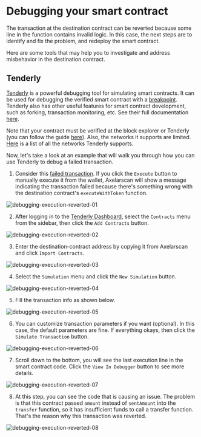 # Debugging your smart contract

The transaction at the destination contract can be reverted because some line in the function contains invalid logic. In this case, the next steps are to identify and fix the problem, and redeploy the smart contract.

Here are some tools that may help you to investigate and address misbehavior in the destination contract.

## Tenderly

[Tenderly](tenderly.co) is a powerful debugging tool for simulating smart contracts. It can be used for debugging the verified smart contract with a [breakpoint](https://en.wikipedia.org/wiki/Breakpoint). Tenderly also has other useful features for smart contract development, such as forking, transaction monitoring, etc. See their full documentation [here](https://docs.tenderly.co/).

Note that your contract must be verified at the block explorer or Tenderly (you can follow the guide [here](https://docs.tenderly.co/monitoring/verifying-a-smart-contract)). Also, the networks it supports are limited. [Here](https://docs.tenderly.co/supported-networks-and-languages) is a list of all the networks Tenderly supports.

Now, let's take a look at an example that will walk you through how you can use Tenderly to debug a failed transaction.

1. Consider this [failed transaction](https://testnet.axelarscan.io/gmp/0xeaaf091c0f435447c0a84e9d8cf1bc6f6ba3b7a2e5da277dbf37911fbc364d6e). If you click the `Execute` button to manually execute it from the wallet, Axelarscan will show a message indicating the transaction failed because there's something wrong with the destination contract's `executeWithToken` function.

![debugging-execution-reverted-01](/images/debugging-execution-reverted-01.png)

2. After logging in to the [Tenderly Dashboard](https://dashboard.tenderly.co/), select the `Contracts` menu from the sidebar, then click the `Add Contracts` button.

![debugging-execution-reverted-02](/images/debugging-execution-reverted-02.png)

3. Enter the destination-contract address by copying it from Axelarscan and click `Import Contracts`.

![debugging-execution-reverted-03](/images/debugging-execution-reverted-03.png)

4. Select the `Simulation` menu and click the `New Simulation` button.

![debugging-execution-reverted-04](/images/debugging-execution-reverted-04.png)

5. Fill the transaction info as shown below.

![debugging-execution-reverted-05](/images/debugging-execution-reverted-05.png)

6. You can customize transaction parameters if you want (optional). In this case, the default parameters are fine. If everything okays, then click the `Simulate Transaction` button.

![debugging-execution-reverted-06](/images/debugging-execution-reverted-06.png)

7. Scroll down to the bottom, you will see the last execution line in the smart contract code. Click the `View In Debugger` button to see more details.

![debugging-execution-reverted-07](/images/debugging-execution-reverted-07.png)

8. At this step, you can see the code that is causing an issue. The problem is that this contract passed `amount` instead of `sentAmount` into the `transfer` function, so it has insufficient funds to call a transfer function. That's the reason why this transaction was reverted.

![debugging-execution-reverted-08](/images/debugging-execution-reverted-08.png)
